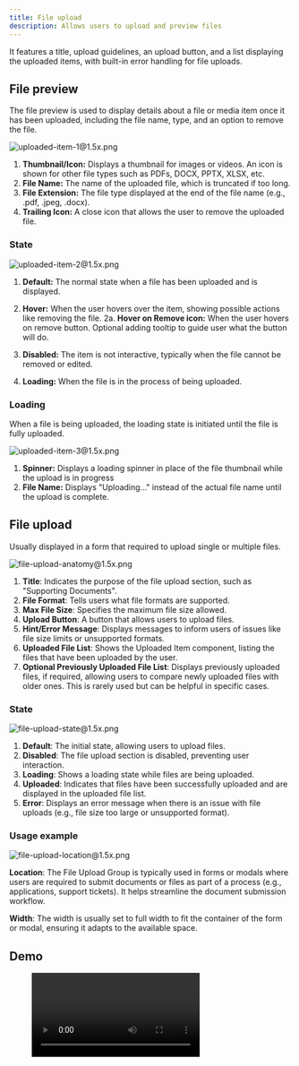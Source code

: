 ```yaml
---
title: File upload
description: Allows users to upload and preview files
---
```



It features a title, upload guidelines, an upload button, and a list displaying the uploaded items, with built-in error handling for file uploads.

## File preview

The file preview is used to display details about a file or media item once it has been uploaded, including the file name, type, and an option to remove the file.

![uploaded-item-1@1.5x.png](/design/uploaded-item-11.5x.png)

1. **Thumbnail/Icon:** Displays a thumbnail for images or videos. An icon is shown for other file types such as PDFs, DOCX, PPTX, XLSX, etc.
2. **File Name:** The name of the uploaded file, which is truncated if too long.
3. **File Extension:** The file type displayed at the end of the file name (e.g., .pdf, .jpeg, .docx).
4. **Trailing Icon:** A close icon that allows the user to remove the uploaded file.

### State

![uploaded-item-2@1.5x.png](/design/uploaded-item-21.5x.png)

1. **Default:** The normal state when a file has been uploaded and is displayed.
2. **Hover:** When the user hovers over the item, showing possible actions like removing the file.
   2a. **Hover on Remove icon:** When the user hovers on remove button. Optional adding tooltip to guide user what the button will do.

3. **Disabled:** The item is not interactive, typically when the file cannot be removed or edited.
4. **Loading:** When the file is in the process of being uploaded.

### Loading

When a file is being uploaded, the loading state is initiated until the file is fully uploaded.

![uploaded-item-3@1.5x.png](/design/uploaded-item-31.5x.png)

1. **Spinner:** Displays a loading spinner in place of the file thumbnail while the upload is in progress
2. **File Name:** Displays "Uploading..." instead of the actual file name until the upload is complete.

## File upload

Usually displayed in a form that required to upload single or multiple files.

![file-upload-anatomy@1.5x.png](/design/file-upload-anatomy1.5x.png)

1. **Title**: Indicates the purpose of the file upload section, such as "Supporting Documents".
2. **File Format**: Tells users what file formats are supported.
3. **Max File Size**: Specifies the maximum file size allowed.
4. **Upload Button**: A button that allows users to upload files.
5. **Hint/Error Message**: Displays messages to inform users of issues like file size limits or unsupported formats.
6. **Uploaded File List**: Shows the Uploaded Item component, listing the files that have been uploaded by the user.
7. **Optional Previously Uploaded File List**: Displays previously uploaded files, if required, allowing users to compare newly uploaded files with older ones. This is rarely used but can be helpful in specific cases.

### State

![file-upload-state@1.5x.png](/design/file-upload-state1.5x.png)

1. **Default**: The initial state, allowing users to upload files.
2. **Disabled**: The file upload section is disabled, preventing user interaction.
3. **Loading**: Shows a loading state while files are being uploaded.
4. **Uploaded**: Indicates that files have been successfully uploaded and are displayed in the uploaded file list.
5. **Error**: Displays an error message when there is an issue with file uploads (e.g., file size too large or unsupported format).

### Usage example

![file-upload-location@1.5x.png](/design/file-upload-location1.5x.png)

**Location**: The File Upload Group is typically used in forms or modals where users are required to submit documents or files as part of a process (e.g., applications, support tickets). It helps streamline the document submission workflow.

**Width**: The width is usually set to full width to fit the container of the form or modal, ensuring it adapts to the available space.

## Demo

<figure>
  <video controls="true" allowfullscreen="true">
    <source src={s3("/design/file-upload-demo.mov")} type="video/mp4" />
  </video>
</figure>
